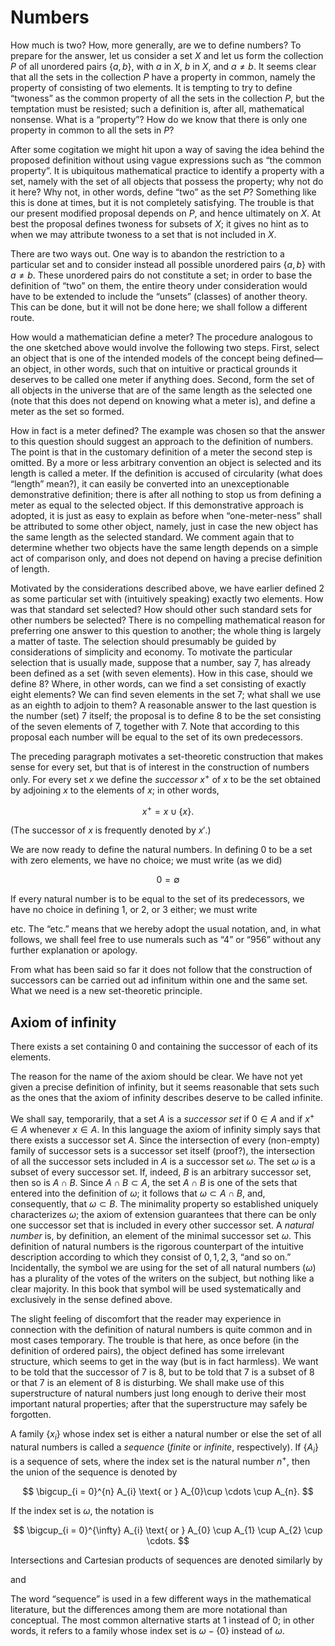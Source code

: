 # Numbers

How much is two? How, more generally, are we to define numbers? To prepare for the answer, let us consider a set $X$ and let us form the collection $P$ of all unordered pairs $\{ a, b \}$, with $a$ in $X$, $b$ in $X$, and $a \neq b$. It seems clear that all the sets in the collection $P$ have a property in common, namely the property of consisting of two elements. It is tempting to try to define "twoness" as the common property of all the sets in the collection $P$, but the temptation must be resisted; such a definition is, after all, mathematical nonsense. What is a "property"? How do we know that there is only one property in common to all the sets in $P$? 

After some cogitation we might hit upon a way of saving the idea behind the proposed definition without using vague expressions such as "the common property". It is ubiquitous  mathematical  practice to identify a property with a set, namely with the set of all objects that possess the property; why not do it here? Why not, in other words, define "two" as the set $P$? Something like this is done at times, but it is not completely satisfying. The trouble is that our present modified proposal depends on $P$, and hence ultimately on $X$. At best the proposal defines twoness for subsets of $X$; it gives no hint as to when we may attribute twoness to a set that is not included in $X$. 

There are two ways out. One way is to abandon the restriction to a particular set and to consider instead all possible unordered pairs $\{ a, b \}$ with $a \neq b$. These unordered pairs do not constitute a set; in order to base the definition of "two" on them, the entire theory under consideration would have to be extended to include the "unsets" (classes) of another theory. This can be done, but it will not be done here; we shall follow a different route. 

How would a mathematician define a meter? The procedure analogous to the one sketched above would involve the following two steps. First, select an object that is one of the intended models of the concept being defined—an object, in other words, such that on intuitive or practical grounds it deserves to be called one meter if anything does. Second, form the set of all objects in the universe that are of the same length as the selected one (note that this does not depend on knowing what a meter is), and define a meter as the set so formed. 

How in fact is a meter defined? The example was chosen so that the answer to this question should suggest an approach to the definition of numbers. The point is that in the customary definition of a meter the second step is omitted. By a more or less arbitrary convention an object is selected and its length is called a meter. If the definition is accused of circularity (what does "length" mean?), it can easily be converted into an unexceptionable demonstrative definition; there is after all nothing to stop us from defining a meter as equal to the selected object. If this demonstrative approach is adopted, it is just as easy to explain as before when "one-meter-ness" shall be attributed to some other object, namely, just in case the new object has the same length as the selected standard. We comment again that to determine whether two objects have the same length depends on a simple act of comparison only, and does not depend on having a precise definition of length. 

Motivated by the considerations described above, we have earlier defined $2$ as some particular set with (intuitively speaking) exactly two elements. How was that standard set selected? How should other such standard sets for other numbers be selected? There is no compelling mathematical reason for preferring one answer to this question to another; the whole thing is largely a matter of taste. The selection should presumably be guided by considerations of simplicity and economy. To motivate the particular selection that is usually made, suppose that a number, say $7$, has already been defined as a set (with seven elements). How in this case, should we define $8$? Where, in other words, can we find a set consisting of exactly eight elements? We can find seven elements in the set $7$; what shall we use as an eighth to adjoin to them? A reasonable answer to the last question is the number (set) $7$ itself; the proposal is to define $8$ to be the set consisting of the seven elements of $7$, together with $7$. Note that according to this proposal each number will be equal to the set of its own predecessors. 

The preceding paragraph motivates a set-theoretic construction that makes sense for every set, but that is of interest in the construction of numbers only. For every set $x$ we define the *successor*`\index{successor}`{=latex} $x^{+}$ of $x$ to be the set obtained by adjoining $x$ to the elements of $x$; in other words,

$$
x^{+} = x \cup \{ x \}.
$$

(The successor of $x$ is frequently denoted by $x'$.) 

We are now ready to define the natural numbers. In defining $0$ to be a set with zero elements, we have no choice; we must write (as we did) 

$$
0 = \emptyset
$$

If every natural number is to be equal to the set of its predecessors, we have no choice in defining $1$, or $2$, or $3$ either; we must write

\begin{align*}
1 =& \: 0^{+}(= \{ 0 \} ), \\
2 =& \: 1^{+}(= \{ 0, 1 \} ), \\
3 =& \: 2^{+}(= \{ 0, 1, 2 \} ),
\end{align*}

etc. The "etc." means that we hereby adopt the usual notation, and, in what follows, we shall feel free to use numerals such as "$4$" or "$956$" without any further explanation or apology. 

From what has been said so far it does not follow that the construction of successors can be carried out ad infinitum within one and the same set. What we need is a new set-theoretic principle.

::: {#cnj-infinity}

## Axiom of infinity`\index{axiom of infinity}`{=latex}

There exists a set containing $0$ and containing the successor of each of its elements.

:::

The reason for the name of the axiom should be clear. We have not yet given a precise definition of infinity, but it seems reasonable that sets such as the ones that the axiom of infinity describes deserve to be called infinite.

We shall say, temporarily, that a set $A$ is a *successor set*`\index{successor set}`{=latex} if $0 \in A$ and if $x^{+} \in A$ whenever $x \in A$. In this language the axiom of infinity simply says that there exists a successor set $A$. Since the intersection of every (non-empty) family of successor sets is a successor set itself (proof?), the intersection of all the successor sets included in $A$ is a successor set $\omega$. The set $\omega$ is a subset of every successor set. If, indeed, $B$ is an arbitrary successor set, then so is $A \cap B$. Since $A \cap B \subset A$, the set $A \cap B$ is one of the sets that entered into the definition of $\omega$; it follows that $\omega \subset A \cap B$, and, consequently, that $\omega \subset B$. The minimality property so established uniquely characterizes $\omega$; the axiom of extension guarantees that there can be only one successor set that is included in every other successor set. A *natural number*`\index{natural number}\index{number}`{=latex} is, by definition, an element of the minimal successor set $\omega$. This definition of natural numbers is the rigorous counterpart of the intuitive description according to which they consist of $0, 1, 2, 3,$ "and so on." Incidentally, the symbol we are using for the set of all natural numbers ($\omega$) has a plurality of the votes of the writers on the subject, but nothing like a clear majority. In this book that symbol will be used systematically and exclusively in the sense defined above.

The slight feeling of discomfort that the reader may experience in connection with the definition of natural numbers is quite common and in most cases temporary. The trouble is that here, as once before (in the definition of ordered pairs), the object defined has some irrelevant structure, which seems to get in the way (but is in fact harmless). We want to be told that the successor of $7$ is $8$, but to be told that $7$ is a subset of $8$ or that $7$ is an element of $8$ is disturbing. We shall make use of this superstructure of natural numbers just long enough to derive their most important natural properties; after that the superstructure may safely be forgotten.

A family $\{ x_{i} \}$ whose index set is either a natural number or else the set of all natural numbers is called a *sequence*`\index{sequence}`{=latex} (*finite*`\index{finite}`{=latex} or *infinite*`\index{infinite}`{=latex}, respectively). If $\{ A_{i} \}$ is a sequence of sets, where the index set is the natural number $n^{+}$, then the union of the sequence is denoted by

$$
\bigcup_{i = 0}^{n} A_{i} \text{ or } A_{0}\cup \cdots \cup A_{n}.
$$

If the index set is $\omega$, the notation is 

$$
\bigcup_{i = 0}^{\infty} A_{i} \text{ or } A_{0} \cup A_{1} \cup A_{2} \cup \cdots.
$$

Intersections and Cartesian products of sequences are denoted similarly by

\begin{align*}
\bigcap_{i = 0}^{n} A_{i} &, \: \: A_{0}\cup \cdots \cup A_{n}, \\
\bigtimes_{i = 0}^{n} A_{i} &, \: \: A_{0}\times \cdots \times A_{n},
\end{align*}

and

\begin{align*}
\bigcap_{i = 0}^{\infty} A_{i} &, \: \: A_{0} \cup A_{1} \cup A_{2} \cup \cdots , \\
\bigtimes_{i = 0}^{\infty} A_{i} &, \:  \: A_{0} \times A_{1} \times A_{2} \times \cdots .
\end{align*}

The word "sequence" is used in a few different ways in the mathematical literature, but the differences among them are more notational than conceptual. The most common alternative starts at $1$ instead of $0$; in other words, it refers to a family whose index set is $\omega - \{ 0 \}$ instead of $\omega$.